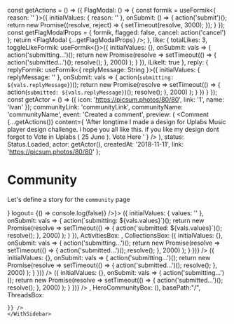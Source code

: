 const getActions = () => ({
  FlagModal: () => {
    const formik = useFormik<{ reason: '' }>({
      initialValues: {
        reason: ''
      },
      onSubmit: () => {
        action('submit')();
        return new Promise((resolve, reject) => {
          setTimeout(resolve, 3000);
        });
      }
    });
    const getFlagModalProps = {
      formik,
      flagged: false,
      cancel: action('cancel')
    };
    return <FlagModal {...getFlagModalProps} />;
  },
  like: {
    totalLikes: 3,
    toggleLikeFormik: useFormik<{}>({
      initialValues: {},
      onSubmit: vals => {
        action('submitting...')();
        return new Promise(resolve =>
          setTimeout(() => {
            action('submitted...')();
            resolve();
          }, 2000)
        );
      }
    }),
    iLikeIt: true
  },
  reply: {
    replyFormik: useFormik<{ replyMessage: String }>({
      initialValues: { replyMessage: '' },
      onSubmit: vals => {
        action(`submitting: ${vals.replyMessage}`)();
        return new Promise(resolve =>
          setTimeout(() => {
            action(`submitted: ${vals.replyMessage}`)();
            resolve();
          }, 2000)
        );
      }
    })
  }
});
const getActor = () => ({
  icon: 'https://picsum.photos/80/80',
  link: '1',
  name: 'Ivan'
});
      communityLink: 'communityLink',
      communityName: 'communityName',
      event: 'Created a comment',
      preview: (
        <Comment
          {...getActions()}
          content={
            'After longtime I made a design for Uplabs Music player design challenge. i hope you all like this. if you like my design dont forgot to Vote in Uplabs ( 25 June ). Vote Here '
          }
        />
      ),
      status: Status.Loaded,
      actor: getActor(),
      createdAt: '2018-11-11',
      link: 'https://picsum.photos/80/80'
    };



<Meta title="Pages|Community" component={Community}/>



# Community
Let's define a story for the `community` page

<Preview>
  <Story name="community page">
    <WithSidebar SidebarBox={<Sidebar 
      status={Status.Loaded}
      communities={[{
        link: {
          url: "string",
          external: true,
        },
        name: "test",
        icon: "",
      }]}
      user={{
        icon:'https://pbs.twimg.com/profile_images/1161428802091802627/O49Ggs-7_400x400.jpg',
        name: '˗ˏˋ Doug Belshaw ˎˊ˗  🇪🇺 ☠️ ✊',
        id: "/test"
      }}
      isOpen= {false}
      Search={ <input />}
      logout= {() => console.log(false)}
    />}>
      <Community {...{
        newThreadFormik: useFormik<{}>({
          initialValues: { values: '' },
          onSubmit: vals => {
            action(`submitting: ${vals.values}`)();
            return new Promise(resolve =>
              setTimeout(() => {
                action(`submitted: ${vals.values}`)();
                resolve();
              }, 2000)
            );
          }
        }),
        ActivitiesBox: <React.Fragment>
          <ActivityPreview {...activityPreviewProps} key="1" />
          <ActivityPreview {...activityPreviewProps} key="2" />
          <ActivityPreview {...activityPreviewProps} key="3" />
        </React.Fragment>,
        CollectionsBox: <React.Fragment>
          <Box mb={2}>
          <Collection
              key="1"
              link={{url: "/", external: true}}
              id={"1"}
              icon={"https://files.mastodon.social/accounts/headers/001/105/637/original/6da7b224d62ebeb5.png"}
              name={"mantarai"}
              summary={"After longtime I made a design for Uplabs Music player design challenge. i hope you all like this. if you like my design dont forgot to Vote in Uplabs ( 25 June ). Vote Here "}
              totalResources={12}
              toggleFollowFormik = {useFormik<{}>({
                initialValues: {},
                onSubmit: vals => {
                  action('submitting...')();
                  return new Promise(resolve =>
                    setTimeout(() => {
                      action('submitted...')();
                      resolve();
                    }, 2000)
                  );
                }
              })}
            />
            </Box>
            <Box mb={2}>
            <Collection
              key="2"
              link={{url: "/", external: true}}
              id={"1"}
              icon={"https://files.mastodon.social/accounts/headers/001/105/637/original/6da7b224d62ebeb5.png"}
              name={"mantarai"}
              summary={"After longtime I made a design for Uplabs Music player design challenge. i hope you all like this. if you like my design dont forgot to Vote in Uplabs ( 25 June ). Vote Here "}
              totalResources={12}
              toggleFollowFormik = {useFormik<{}>({
                initialValues: {},
                onSubmit: vals => {
                  action('submitting...')();
                  return new Promise(resolve =>
                    setTimeout(() => {
                      action('submitted...')();
                      resolve();
                    }, 2000)
                  );
                }
              })}
            />
            </Box>
            <Box mb={2}>
            <Collection
              key="3"
              link={{url: "/", external: true}}
              id={"1"}
              icon={"https://files.mastodon.social/accounts/headers/001/105/637/original/6da7b224d62ebeb5.png"}
              name={"mantarai"}
              summary={"After longtime I made a design for Uplabs Music player design challenge. i hope you all like this. if you like my design dont forgot to Vote in Uplabs ( 25 June ). Vote Here "}
              totalResources={12}
              toggleFollowFormik = {useFormik<{}>({
                initialValues: {},
                onSubmit: vals => {
                  action('submitting...')();
                  return new Promise(resolve =>
                    setTimeout(() => {
                      action('submitted...')();
                      resolve();
                    }, 2000)
                  );
                }
              })}
            />
            </Box>
        </React.Fragment>,
        HeroCommunityBox: (<HeroCommunity {...getHeroCommunityProps()}/>),
        basePath:"/",
        ThreadsBox: <React.Fragment>
          <Box mb={2}>
          <Thread title="What do the avatars in the topic list mean?"
        content={"After longtime I made a design for Uplabs Music player design challenge. i hope you all like this. if you like my design dont forgot to Vote in Uplabs ( 25 June ). Vote Here "}
        createdAt={"2019-11-09"}
        totalReplies={"24"}
        totalLikes={"17"}
        members={["https://files.mastodon.social/accounts/headers/001/105/637/original/6da7b224d62ebeb5.png", "https://files.mastodon.social/accounts/headers/001/105/637/original/6da7b224d62ebeb5.png", "https://files.mastodon.social/accounts/headers/001/105/637/original/6da7b224d62ebeb5.png"]} key="1" />
         </Box>
         <Box mb={2}>
          <Thread title="What do the avatars in the topic list mean?"
        content={"After longtime I made a design for Uplabs Music player design challenge. i hope you all like this. if you like my design dont forgot to Vote in Uplabs ( 25 June ). Vote Here "}
        createdAt={"2019-11-09"}
        totalReplies={"24"}
        totalLikes={"17"}
        members={["https://files.mastodon.social/accounts/headers/001/105/637/original/6da7b224d62ebeb5.png", "https://files.mastodon.social/accounts/headers/001/105/637/original/6da7b224d62ebeb5.png", "https://files.mastodon.social/accounts/headers/001/105/637/original/6da7b224d62ebeb5.png"]} key="2" />
          </Box>
          <Box mb={2}>
          <Thread title="What do the avatars in the topic list mean?"
        content={"After longtime I made a design for Uplabs Music player design challenge. i hope you all like this. if you like my design dont forgot to Vote in Uplabs ( 25 June ). Vote Here "}
        createdAt={"2019-11-09"}
        totalReplies={"24"}
        totalLikes={"17"}
        members={["https://files.mastodon.social/accounts/headers/001/105/637/original/6da7b224d62ebeb5.png", "https://files.mastodon.social/accounts/headers/001/105/637/original/6da7b224d62ebeb5.png", "https://files.mastodon.social/accounts/headers/001/105/637/original/6da7b224d62ebeb5.png"]} key="3" />
       </Box>
        </React.Fragment>
        
    }} />
    </WithSidebar>
  </Story>
</Preview>

